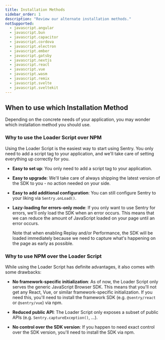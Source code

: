 ```yaml
---
title: Installation Methods
sidebar_order: 1
description: "Review our alternate installation methods."
notSupported:
  - javascript.angular
  - javascript.bun
  - javascript.capacitor
  - javascript.cordova
  - javascript.electron
  - javascript.ember
  - javascript.gatsby
  - javascript.nextjs
  - javascript.react
  - javascript.vue
  - javascript.wasm
  - javascript.remix
  - javascript.svelte
  - javascript.sveltekit
---
```


<PageGrid />

## When to use which Installation Method

Depending on the concrete needs of your application, you may wonder which installation method you should use.

### Why to use the Loader Script over NPM

Using the Loader Script is the easiest way to start using Sentry. You only need to add a script tag to your application, and we'll take care of setting everything up correctly for you.

- **Easy to set up**: You only need to add a script tag to your application.

- **Easy to upgrade**: We'll take care of always shipping the latest version of the SDK to you - no action needed on your side.

- **Easy to add additional configuration**: You can still configure Sentry to your liking via `Sentry.onLoad()`.

- **Lazy-loading for errors-only mode**: If you only want to use Sentry for errors, we'll only load the SDK when an error occurs. This means that we can reduce the amount of JavaScript loaded on your page until an error occurs.

  <Note>
    Note that when enabling Replay and/or Performance, the SDK will be loaded
    immediately because we need to capture what's happening on the page as early
    as possible.
  </Note>

### Why to use NPM over the Loader Script

While using the Loader Script has definite advantages, it also comes with some drawbacks:

- **No framework-specific initialization**: As of now, the Loader Script only serves the generic JavaScript Browser SDK. This means that you'll not get any React, Vue, or similar framework-specific initialization. If you need this, you'll need to install the framework SDK (e.g. `@sentry/react` or `@sentry/vue`) via npm.

- **Reduced public API**: The Loader Script only exposes a subset of public APIs (e.g. `Sentry.captureException()`, ...).

- **No control over the SDK version**: If you happen to need exact control over the SDK version, you'll need to install the SDK via npm.
